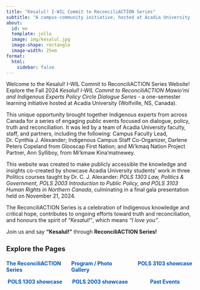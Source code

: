 ```yaml
---
title: "Kesalul! I-WIL Commit to ReconciliACTION Series"
subtitle: "A campus-community initiative, hosted at Acadia University (Wolfville, NS, Canada), to listen to, learn from and engage with Indigenous experts from across Canada in Fall 2024."
about:
  id: me
  template: jolla
  image: img/kesalul.jpg
  image-shape: rectangle
  image-width: 25em
format:
  html: 
    sidebar: false
---
```


::: {#me}
Welcome to the Kesalul! I-WIL Commit to ReconciliACTION Series Website! Explore the Fall 2024 *Kesalul! I-WIL Commit to ReconciliACTION Mawio’mi and Indigenous Experts Policy Circle Dialogue Series* - a one-semester learning initiative hosted at Acadia University (Wolfville, NS, Canada).

This unique opportunity brought together Indigenous experts from across Canada for a series of engaging public events focused on dialogue, policy, truth and reconciliation. It was led by a team of Acadia University faculty, staff, and partners, including the following: Campus Faculty Lead, Dr. Cynthia J. Alexander; Indigenous Campus Staff Co-Organizer, Darlene Peters Copeland from Glooscap First Nation; and Mi’kmaq Nation Project Partner, Ann Sylliboy, from Mi'kmaw Kina'matnewey.

This website was created to make publicly accessible the knowledge and insights co-created by showcase Acadia University students' work in three Politics courses taught by Dr. C. J. Alexander: *POLS 1303 Law, Politics & Government, POLS 2003 Introduction to Public Policy, and POLS 3103 Human Rights in Northern Canada*, culminating in a final gala presentation held on November 21, 2024.

The ReconciliACTION Series is a celebration of Indigenous knowledge and critical hope, contributes to ongoing efforts toward truth and reconciliation, and honours the spirit of *“Kesalul!”*, which means *“I love you”*.

Join us and say **"Kesalul!"** through **ReconciliACTION Series!**

<h3 style="text-align: left; font-size: 1.3em">

**Explore the Pages**

</h3>

<ul class="page-list" style="font-size: 1em;">

<li><a href="about/about.qmd">The ReconciliACTION Series</a></li>

<li><a href="program/program.qmd">Program / Photo Gallery</a></li>

<li><a href="pols3103/pols3103.qmd" target="_blank" rel="noopener noreferrer">POLS 3103 showcase</a></li>

<li><a href="pols1303/pols1303.qmd" target="_blank" rel="noopener noreferrer">POLS 1303 showcase</a></li>

<li><a href="pols2003/pols2003.qmd" target="_blank" rel="noopener noreferrer">POLS 2003 showcase</a></li>

<li><a href="past_events/past_events.qmd" target="_blank" rel="noopener noreferrer">Past Events</a></li>

</ul>

```{=html}
<style>
.page-list {
  list-style-type: none;      /* remove os bullets */
  padding: 0;
  display: grid;
  grid-template-columns: repeat(3, 1fr); /* 3 colunas */
  justify-items: center;      /* centraliza cada link */
  row-gap: 15px;              /* espaçamento entre linhas */
  column-gap: 20px;           /* espaçamento entre colunas */
  margin: 20px auto;
  max-width: 900px;           /* largura máxima do bloco */
}

.page-list a {
  text-decoration: none;
  color: #0056b3;
  font-weight: bold;
  transition: color 0.3s ease;
}

.page-list a:hover {
  color: #003d80;
}
</style>
```
:::
